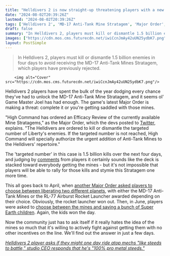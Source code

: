 ```yaml
---
title: "Helldivers 2 is now straight-up threatening players with a new Stratagem they've avoided for months: Kill 1.5 billion enemies ASAP or you get the mines"
date: "2024-08-02T20:39:26Z"
lastmod: "2024-08-02T20:39:26Z"
tags: ['Helldivers 2', 'MD-17 Anti-Tank Mine Stratagem', 'Major Order', 'Game Master Joel', 'RL-77 Airburst Rocket Launcher']
draft: false
summary: "In Helldivers 2, players must kill or dismantle 1.5 billion enemies in four days to avoid receiving the MD-17 Anti-Tank Mines Stratagem, which players have previously rejected."
images: ["https://cdn.mos.cms.futurecdn.net/iwiCcnJmAy42uUN25ydbK7.png"]
layout: PostSimple
---
```

> In Helldivers 2, players must kill or dismantle 1.5 billion enemies in four days to avoid receiving the MD-17 Anti-Tank Mines Stratagem, which players have previously rejected.


        <img alt="Cover" src="https://cdn.mos.cms.futurecdn.net/iwiCcnJmAy42uUN25ydbK7.png"/>
        
Helldivers 2 players have spent the bulk of the year dodging every chance they've had to unlock the MD-17 Anti-Tank Mine Stratagem, and it seems ol' Game Master Joel has had enough. The game's latest Major Order is making a threat: complete it or you're getting saddled with those mines.

"High Command has ordered an Efficacy Review of the currently available Mine Stratagems," as the Major Order, which the devs posted to [Twitter](https://x.com/helldivers2/status/1819432980332662931), explains. "The Helldivers are ordered to kill or dismantle the targeted number of Liberty's enemies. If the targeted number is not reached, High Command will specially authorize the urgent addition of Anti-Tank Mines to the Helldivers' repertoire."

The 'targeted number' in this case is 1.5 billion kills over the next four days, and judging by [comments](https://www.reddit.com/r/Helldivers/comments/1eifzas/win_this_order_or_they_will_curse_us_with_at_mines/) from players it certainly sounds like the deck is stacked toward everybody getting the mines - but it's not impossible that players will be able to rally for those kills and stymie this Stratagem one more time.

This all goes back to April, when [another Major Order asked players to choose between liberating two different planets](https://www.gamesradar.com/games/third-person-shooter/new-helldivers-2-major-order-makes-players-choose-which-planet-to-save-earning-a-rocket-launcher-or-anti-tank-mines-but-not-both/), with either the MD-17 Anti-Tank Mines or the RL-77 Airburst Rocket Launcher awarded depending on their choice. Obviously, the rocket launcher won out. Then, in June, players were asked to [choose between the mines and saving a bunch of Super Earth children](https://www.gamesradar.com/games/third-person-shooter/new-helldivers-2-major-order-gives-players-another-shot-at-securing-anti-tank-mines-but-only-if-they-pick-the-stratagem-over-saving-thousands-of-super-earth-children/). Again, the kids won the day.

Now the community just has to ask itself if it really hates the idea of the mines so much that it's willing to actively fight against getting them with no other incentives on the line. We'll find out the answer in just a few days.

[<em>Helldivers 2 player asks if they might one day ride atop mechs "like steeds to battle," studio CEO responds that he's "100% pro metal steeds."</em>](https://www.gamesradar.com/games/third-person-shooter/helldivers-2-player-asks-if-they-might-one-day-ride-atop-mechs-like-steeds-to-battle-studio-ceo-responds-that-hes-100-pro-metal-steeds/)
        